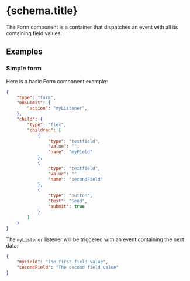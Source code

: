 
# {schema.title}

The Form component is a container that dispatches an event with all its containing field values.

## Examples

### Simple form

Here is a basic Form component example:

```json
{
    "type": "form",
    "onSubmit": {
        "action": "myListener",
    },
    "child": {
        "type": "flex",
        "children": [
            {
                "type": "textfield",
                "value": "",
                "name": "myField"
            },
            {
                "type": "textfield",
                "value": "",
                "name": "secondField"
            },
            {
                "type": "button",
                "text": "Send",
                "submit": true
            }
        ]
    }
}
```

The `myListener` listener will be triggered with an event containing the next data:

```json
{
    "myField": "The first field value",
    "secondField": "The second field value"
}
```

<PropertyTable schema={schema}/>
